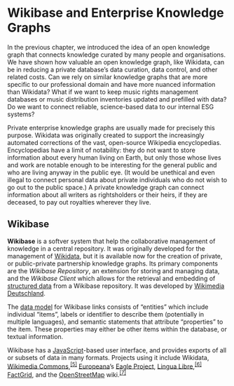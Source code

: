 # Wikibase and Enterprise Knowledge Graphs

In the previous chapter, we introduced the idea of an open knowledge graph that connects knowledge curated by many people and organisations. We have shown how valuable an open knowledge graph, like Wikidata, can be in reducing a private database's data curation, data control, and other related costs. Can we rely on similar knowledge graphs that are more specific to our professional domain and have more nuanced information than Wikidata? What if we want to keep music rights management databases or music distribution inventories updated and prefilled with data? Do we want to connect reliable, science-based data to our internal ESG systems?

Private enterprise knowledge graphs are usually made for precisely this purpose. Wikidata was originally created to support the increasingly automated corrections of the vast, open-source Wikipedia encyclopedias. Encyclopedias have a limit of notability: they do not want to store information about every human living on Earth, but only those whose lives and work are notable enough to be interesting for the general public and who are living anyway in the public eye. (It would be unethical and even illegal to connect personal data about private individuals who do not wish to go out to the public space.) A private knowledge graph can connect information about all writers as rightsholders or their heirs, if they are deceased, to pay out royalties wherever they live. 

## Wikibase

**Wikibase** is a softver system that help the collaborative management of knowledge in a central repository. It was originally developed for the management of [Wikidata](https://en.wikipedia.org/wiki/Wikidata "Wikidata"), but it is available now for the creation of private, or public-private partnership knowledge graphs. Its primary components are the *Wikibase Repository*, an extension for storing and managing data, and the *Wikibase Client* which allows for the retrieval and embedding of [structured data](https://en.wikipedia.org/wiki/Structured_data "Structured data") from a Wikibase repository. It was developed by [Wikimedia Deutschland](https://en.wikipedia.org/wiki/Wikimedia_Deutschland "Wikimedia Deutschland").

The [data model](https://en.wikipedia.org/wiki/Data_model "Data model") for Wikibase links consists of "entities" which include individual "items", labels or identifier to describe them (potentially in multiple languages), and semantic statements that attribute "properties" to the item. These properties may either be other items within the database, or textual information.

Wikibase has a [JavaScript](https://en.wikipedia.org/wiki/JavaScript "JavaScript")-based user interface, and provides exports of all or subsets of data in many formats. Projects using it include Wikidata, [Wikimedia Commons](https://en.wikipedia.org/wiki/Wikimedia_Commons "Wikimedia Commons"),^[\[5\]](https://en.wikipedia.org/wiki/Wikibase#cite_note-5)^ [Europeana](https://en.wikipedia.org/wiki/Europeana "Europeana")'s [Eagle Project](https://wiki.eagle-network.eu/wiki/Main_Page), [Lingua Libre](https://en.wikipedia.org/wiki/Lingua_Libre "Lingua Libre"),^[\[6\]](https://en.wikipedia.org/wiki/Wikibase#cite_note-6)^ [FactGrid](https://en.wikipedia.org/wiki/FactGrid "FactGrid"), and the [OpenStreetMap](https://en.wikipedia.org/wiki/OpenStreetMap "OpenStreetMap") wiki.^[\[7\]](https://en.wikipedia.org/wiki/Wikibase#cite_note-7)^
